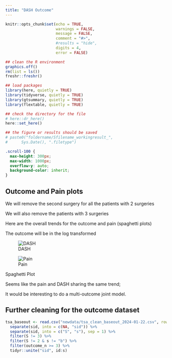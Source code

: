 ```yaml
---
title: "DASH Outcome"
---
```


```r
knitr::opts_chunk$set(echo = TRUE,
                      warnings = FALSE,
                      message = FALSE,
                      comment = "#>",
                      #results = "hide",
                      digits = 4,
                      error = FALSE)

## clean the R environment
graphics.off()
rm(list = ls())
freshr::freshr()

## load packages
library(here, quietly = TRUE)
library(tidyverse, quietly = TRUE)
library(gtsummary, quietly = TRUE)
library(flextable, quietly = TRUE)

## check the directory for the file
# here::dr_here()
here::set_here()

## the figure or results should be saved 
# paste0("foldername/Sfilename_workingresult_", 
#      Sys.Date(), ".filetype")
```

```css
.scroll-100 {
  max-height: 300px;
  max-width: 1000px;
  overflow-y: auto;
  background-color: inherit;
}
```

## Outcome and Pain plots

We will remove the second surgery for all the patients with 2 surgeries

We will also remove the patients with 3 surgeries

Here are the overall trends for the outcome and pain (spaghetti plots)

The outcome will be in the log transformed

::: {#fig-spaghetti layout-ncol="1"}
![DASH](figure/tsa_dash_score_365day_2023-11-09.png){#fig-outcome}

![Pain](figure/tsa_pain_score_365day_2023-11-09.png){#fig-pain}

Spaghetti Plot
:::

Seems like the pain and DASH sharing the same trend;

It would be interesting to do a multi-outcome joint model.

## Further cleaning for the outcome dataset

```r
tsa_baseout <- read.csv("newdata/tsa_clean_baseout_2024-01-22.csv", row.names = 1) %>%
  separate(sid, into = c(NA, "sid")) %>%
  separate(sid, into = c("S", "s"), sep = 1) %>%
  filter(S != 3) %>%
  filter(S != 2 & s != "b") %>%
  filter(outcome_n >= 3) %>%
  tidyr::unite("sid", id:s)


```

